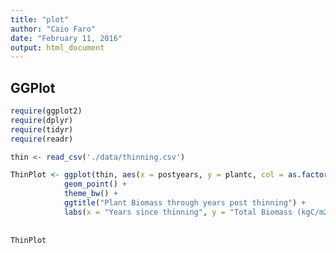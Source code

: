 ```yaml
---
title: "plot"
author: "Caio Faro"
date: "February 11, 2016"
output: html_document
---
```


## GGPlot

```r
require(ggplot2)
require(dplyr)
require(tidyr)
require(readr)

```

```r
thin <- read_csv('./data/thinning.csv')

ThinPlot <- ggplot(thin, aes(x = postyears, y = plantc, col = as.factor(thin))) +
            geom_point() +
            theme_bw() +
            ggtitle("Plant Biomass through years post thinning") +
            labs(x = "Years since thinning", y = "Total Biomass (kgC/m2)", col = "Canopy\nRemoved (%)") 
        
        
ThinPlot


```


